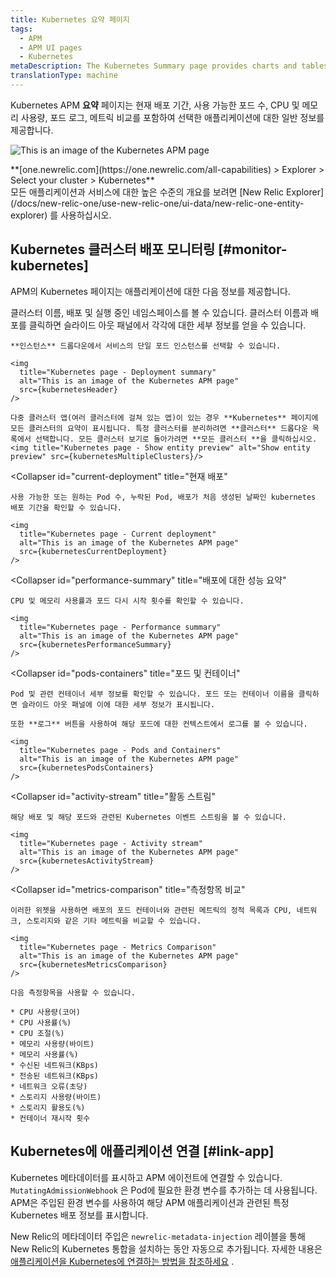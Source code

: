 ```yaml
---
title: Kubernetes 요약 페이지
tags:
  - APM
  - APM UI pages
  - Kubernetes
metaDescription: The Kubernetes Summary page provides charts and tables that you can drill down into details about your selected app's performance.
translationType: machine
---
```










Kubernetes APM **요약** 페이지는 현재 배포 기간, 사용 가능한 포드 수, CPU 및 메모리 사용량, 포드 로그, 메트릭 비교를 포함하여 선택한 애플리케이션에 대한 일반 정보를 제공합니다.

<img
  title="Kubernetes page"
  alt="This is an image of the Kubernetes APM page"
  src={kubernetesApmUi}
/>

<figcaption>
  **[one.newrelic.com](https://one.newrelic.com/all-capabilities) > Explorer > Select your cluster > Kubernetes**
</figcaption>

<Callout variant="tip">
  모든 애플리케이션과 서비스에 대한 높은 수준의 개요를 보려면 [New Relic Explorer](/docs/new-relic-one/use-new-relic-one/ui-data/new-relic-one-entity-explorer) 를 사용하십시오.
</Callout>

## Kubernetes 클러스터 배포 모니터링 [#monitor-kubernetes]

APM의 Kubernetes 페이지는 애플리케이션에 대한 다음 정보를 제공합니다.

<CollapserGroup>
  <Collapser
    id="deployment-summary"
    title="배포 요약"
  >
    클러스터 이름, 배포 및 실행 중인 네임스페이스를 볼 수 있습니다. 클러스터 이름과 배포를 클릭하면 슬라이드 아웃 패널에서 각각에 대한 세부 정보를 얻을 수 있습니다.

    **인스턴스** 드롭다운에서 서비스의 단일 포드 인스턴스를 선택할 수 있습니다.

    <img
      title="Kubernetes page - Deployment summary"
      alt="This is an image of the Kubernetes APM page"
      src={kubernetesHeader}
    />

    다중 클러스터 앱(여러 클러스터에 걸쳐 있는 앱)이 있는 경우 **Kubernetes** 페이지에 모든 클러스터의 요약이 표시됩니다. 특정 클러스터를 분리하려면 **클러스터** 드롭다운 목록에서 선택합니다. 모든 클러스터 보기로 돌아가려면 **모든 클러스터 **을 클릭하십시오.<img title="Kubernetes page - Show entity preview" alt="Show entity preview" src={kubernetesMultipleClusters}/>
  </Collapser>

  <Collapser
    id="current-deployment"
    title="현재 배포"
  >
    사용 가능한 또는 원하는 Pod 수, 누락된 Pod, 배포가 처음 생성된 날짜인 kubernetes 배포 기간을 확인할 수 있습니다.

    <img
      title="Kubernetes page - Current deployment"
      alt="This is an image of the Kubernetes APM page"
      src={kubernetesCurrentDeployment}
    />
  </Collapser>

  <Collapser
    id="performance-summary"
    title="배포에 대한 성능 요약"
  >
    CPU 및 메모리 사용률과 포드 다시 시작 횟수를 확인할 수 있습니다.

    <img
      title="Kubernetes page - Performance summary"
      alt="This is an image of the Kubernetes APM page"
      src={kubernetesPerformanceSummary}
    />
  </Collapser>

  <Collapser
    id="pods-containers"
    title="포드 및 컨테이너"
  >
    Pod 및 관련 컨테이너 세부 정보를 확인할 수 있습니다. 포드 또는 컨테이너 이름을 클릭하면 슬라이드 아웃 패널에 이에 대한 세부 정보가 표시됩니다.

    또한 **로그** 버튼을 사용하여 해당 포드에 대한 컨텍스트에서 로그를 볼 수 있습니다.

    <img
      title="Kubernetes page - Pods and Containers"
      alt="This is an image of the Kubernetes APM page"
      src={kubernetesPodsContainers}
    />
  </Collapser>

  <Collapser
    id="activity-stream"
    title="활동 스트림"
  >
    해당 배포 및 해당 포드와 관련된 Kubernetes 이벤트 스트림을 볼 수 있습니다.

    <img
      title="Kubernetes page - Activity stream"
      alt="This is an image of the Kubernetes APM page"
      src={kubernetesActivityStream}
    />
  </Collapser>

  <Collapser
    id="metrics-comparison"
    title="측정항목 비교"
  >
    이러한 위젯을 사용하면 배포의 포드 컨테이너와 관련된 메트릭의 정적 목록과 CPU, 네트워크, 스토리지와 같은 기타 메트릭을 비교할 수 있습니다.

    <img
      title="Kubernetes page - Metrics Comparison"
      alt="This is an image of the Kubernetes APM page"
      src={kubernetesMetricsComparison}
    />

    다음 측정항목을 사용할 수 있습니다.

    * CPU 사용량(코어)
    * CPU 사용률(%)
    * CPU 조절(%)
    * 메모리 사용량(바이트)
    * 메모리 사용률(%)
    * 수신된 네트워크(KBps)
    * 전송된 네트워크(KBps)
    * 네트워크 오류(초당)
    * 스토리지 사용량(바이트)
    * 스토리지 활용도(%)
    * 컨테이너 재시작 횟수
  </Collapser>
</CollapserGroup>

## Kubernetes에 애플리케이션 연결 [#link-app]

Kubernetes 메타데이터를 표시하고 APM 에이전트에 연결할 수 있습니다. `MutatingAdmissionWebhook` 은 Pod에 필요한 환경 변수를 추가하는 데 사용됩니다. APM은 주입된 환경 변수를 사용하여 해당 APM 애플리케이션과 관련된 특정 Kubernetes 배포 정보를 표시합니다.

New Relic의 메타데이터 주입은 `newrelic-metadata-injection` 레이블을 통해 New Relic의 Kubernetes 통합을 설치하는 동안 자동으로 추가됩니다. 자세한 내용은 [애플리케이션을 Kubernetes에 연결하는 방법을 참조하세요](/docs/kubernetes-pixie/kubernetes-integration/advanced-configuration/link-your-applications-kubernetes/) .